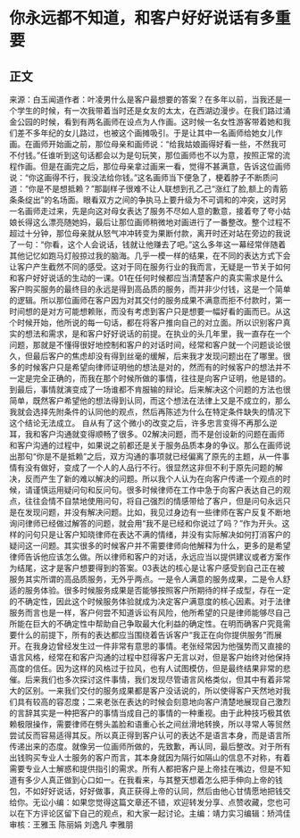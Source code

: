 # 你永远都不知道，和客户好好说话有多重要
## 正文
来源：白玉闻道作者：叶凌男什么是客户最想要的答案？在多年以前，当我还是一个学生的时候，有一次我带着当时还是女友的太太，在西湖边漫步。在我们路过涌金公园的时候，看到有两名画师在设点为人作画。这时候一名女性游客带着她和我们差不多年纪的女儿路过，也被这个画摊吸引。于是让其中一名画师给她女儿作画。在画师开始画之前，那位母亲和画师说：“给我姑娘画得好看一些，不然我可不付钱。”任谁听到这句话都会以为是句玩笑，那位画师也不以为意，按照正常的流程作画。但是在画完之后，那位母亲拿过画来一看，觉得不甚满意，告诉这位画师说：“你这画得不行，我没法给你钱。”这名画师当下便急了，梗着脖子不断质问道：“你是不是想抵赖？”那副样子很难不让人联想到孔乙己“涨红了脸,额上的青筋条条绽出”的名场面。眼看双方之间的争执马上要升级为不可调和的冲突，这时另一名画师走过来，先是向这对母女表达了服务不尽如人意的歉意，接着夸了夸小姑娘长得这么漂亮随她妈，最后让那位画师稍微地对画进行了一番整改。整个过程不超过十分钟，那位母亲就从怒气冲冲转变为果断付款，离开时还对站在旁边的我说了一句：“你看，这个人会说话，钱就让他赚去了吧。”这么多年这一幕经常伴随着其他记忆如跑马灯般掠过我的脑海。几乎一模一样的结果，在不同的表达方式下会让客户产生截然不同的感受。这对于同在服务行业的我而言，无疑是一节关于如何和客户好好说话的生动的一课。01在任何时候都应当清楚客户的真实需求是什么客户购买服务的最终目的永远是得到高品质的服务，而并非少付钱，这是一个简单的逻辑。所以那位画师在客户因为对其交付的服务成果不满意而拒不付款时，第一时间想的是对方可能想赖账，而没有考虑到客户只是想要一幅好看的画而已。从这个时候开始，他所说的每一句话，都在将客户推向自己的对立面。所以识别客户真实的想法和需求，是和客户好好说话的前提。在执业的头几年里，我一直存在一个问题，那就是不懂得很好地控制和客户的对话时间，经常和客户就一个问题谈论很久，但最后客户的焦虑却没有得到丝毫的缓解，后来我才发现问题出在了哪里。很多的时候客户只是希望向律师证明他的想法是对的，然而有的时候客户的想法并不一定是完全正确的，而我在那个时候所做的事情，往往是向客户证明，他是错的。到最后，事情就演变成了一场谁都不肯服输的辩论。后来解决这个问题的方法也很简单，既然客户希望他的想法得到认同，而这个想法在法律上又是不成立的，那么我就会选择先附条件的认同他的观点，然后再陈述为什么在特定条件缺失的情况下这个结论无法成立。  自从有了这个微小的改变之后，许多忠言变得不再那么逆耳，我和客户沟通就变得顺畅了很多。02解决问题，而不是创设新的问题在画师和客户沟通的过程中，如果说之前都还是关于服务品质本身的争议。那么在画师说出那句“你是不是抵赖”之后，双方沟通的事项就已经偏离了原先的主题，从一件事情有没有做好，变成了一个人的人品行不行。很显然这非但不利于原先问题的解决，反而产生了新的难以解决的问题。所以我个人认为在向客户传递一个观点的时候，请谨慎运用疑问句和反问句。很多时候律师在工作中急于向客户表达自己的观点，往往会情不自禁地使用问句，将自己强烈的情感带给了客户，但是问句永远只是在发现问题，并没有解决问题。比如，我见过身边有一些律师在客户反复不断地询问律师已经做过解答的问题，就会用“我不是已经和你说过了吗？”作为开头。这样的问句只是让客户知晓律师在表达不满的情绪，并没有实际解决如何打消客户的疑问这一问题。其实很多的时候客户并不需要律师向他解释为什么，更多的是希望律师告诉他应该怎么做。所以律师和客户的对话，永远应当以提供建议或者方案作为结尾，这才是客户想要得到的答案。03表达的核心是让客户感受到自己正在被服务其实所谓的高品质服务，无外乎两点。一是令人满意的服务成果，二是令人舒适的服务体验。很多时候服务成果是否能够按照客户所期待的样子成型，存在一定的不确定性，因此这个时候服务体验就成为决定客户满意度的核心因素。对于法律服务而言也是一样，客户何尝不知道诉讼有风险，他所希望的只是律师能够尽自己所能在巨大的不确定性中帮助自己争取最大化利益的确定性。在明而确客户究竟需要什么的前提下，所有的表达都应当围绕着告诉客户“我正在向你提供服务”而展开。在我身边曾经发生过一件非常有意思的事情。老张经常因为他强势而又直接的语言风格，经常在和客户沟通的过程中怼得客户无言以对，但是客户始终对他保持高度的信任。因为这样的风格过于拉风，也有人试图模仿，但是最终结果非常的悲催。后来我们也多次探讨这件事情，我们发现尽管语言风格类似，但其中有着非常大的区别。一来我们交付的服务成果都是客户没话说的，所以使得客户天然地对我们具有较高的容忍度；二来老张在表达的时候会刻意地向客户清楚地展现自己激烈的言辞其实是一种把客户的事情当成自己的事情的一种重视。由于此种技巧极其依赖极限操作，需要律师在劈头盖脸和语重心长之间丝滑地转换，所以寻常人等贸然尝试反而容易适得其反。所以真正得到客户认可的表达不是语言本身，而是语言所传递出来的态度。就像另一位画师所做的，先致歉，再认同，最后整改。对于所有出钱购买专业人士服务的客户而言，其本身就因为隔行如隔山的信息不对称，有着需要专业人士解惑和提供指引的需求。所有人都把客户是上帝挂在嘴边，但是不知道有多少人真正做到心口如一。在我看来，与其整天想着怎么把手伸向上帝的钱包，不如好好说话，好好做事，真正获得上帝的认同，然后由他心甘情愿地把钱交给你。无讼小编：如果您觉得这篇文章还不错，欢迎转发分享、点赞收藏，您也可以在下方评论区留下自己的观点，和大家一起讨论。主编：靖力实习编辑：矫鸿佳审核：王雅玉 陈丽娟 刘逸凡 李雅朋